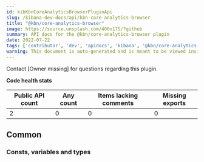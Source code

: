 ```yaml
---
id: kibKbnCoreAnalyticsBrowserPluginApi
slug: /kibana-dev-docs/api/kbn-core-analytics-browser
title: "@kbn/core-analytics-browser"
image: https://source.unsplash.com/400x175/?github
summary: API docs for the @kbn/core-analytics-browser plugin
date: 2022-07-22
tags: ['contributor', 'dev', 'apidocs', 'kibana', '@kbn/core-analytics-browser']
warning: This document is auto-generated and is meant to be viewed inside our experimental, new docs system. Reach out in #docs-engineering for more info.
---
```




Contact [Owner missing] for questions regarding this plugin.

**Code health stats**

| Public API count  | Any count | Items lacking comments | Missing exports |
|-------------------|-----------|------------------------|-----------------|
| 2 | 0 | 0 | 0 |

## Common

### Consts, variables and types
<DocDefinitionList data={kbnCoreAnalyticsBrowserObj.common.misc}/>

